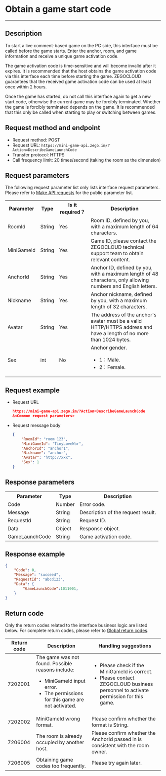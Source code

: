 # Obtain a game start code

- - -


## Description

To start a  live comment-based game on the PC side, this interface must be called before the game starts. Enter the anchor, room, and game information and receive a unique game activation code.

The game activation code is time-sensitive and will become invalid after it expires. It is recommended that the host obtains the game activation code via this interface each time before starting the game. ZEGOCLOUD guarantees that the received game activation code can be used at least once within 2 hours.

<Warning title="Warning">

Once the game has started, do not call this interface again to get a new start code, otherwise the current game may be forcibly terminated. Whether the game is forcibly terminated depends on the game. It is recommended that this only be called when starting to play or switching between games.
</Warning>

## Request method and endpoint

- Request method: POST
- Request URL: `https://mini-game-api.zego.im/?Action=DescribeGameLaunchCode`
- Transfer protocol: HTTPS
- Call frequency limit: 20 times/second (taking the room as the dimension)

## Request parameters

The following request parameter list only lists interface request parameters. Please refer to [Make API requests](../Making%20API%20Requests.mdx) for the public parameter list.

<table>
  
<tbody><tr>
<th>Parameter</th>
<th>Type</th>
<th>Is it required？</th>
<th>Description</th>
</tr>
<tr>
<td>RoomId</td>
<td>String</td>
<td>Yes</td>
<td>Room ID, defined by you, with a maximum length of 64 characters.</td>
</tr>
<tr>
<td>MiniGameId</td>
<td>String</td>
<td>Yes</td>
<td>Game ID, please contact the ZEGOCLOUD technical support team to obtain relevant content.</td>
</tr>
<tr>
<td>AnchorId</td>
<td>String</td>
<td>Yes</td>
<td>Anchor ID, defined by you, with a maximum length of 48 characters, only allowing numbers and English letters.</td>
</tr>
<tr>
<td>Nickname</td>
<td>String</td>
<td>Yes</td>
<td>Anchor nickname, defined by you, with a maximum length of 32 characters.</td>
</tr>
<tr>
<td>Avatar</td>
<td>String</td>
<td>Yes</td>
<td>The address of the anchor's avatar must be a valid HTTP/HTTPS address and have a length of no more than 1024 bytes.</td>
</tr>
<tr>
<td>Sex</td>
<td>int</td>
<td>No</td>
<td>Anchor gender.<ul><li>1：Male. </li><li>2：Female. </li></ul></td>
</tr>
</tbody></table>


## Request example

- Request URL
  
    ```json
    https://mini-game-api.zego.im/?Action=DescribeGameLaunchCode
    &<Common request parameters>
    ```

- Request message body 
  
    ```json
    {
        "RoomId": "room_123",
        "MiniGameId": "TinyLoveWar",
        "AnchorId": "anchor1",
        "Nickname": "anchor",
        "Avatar": "http://xxx",
        "Sex": 1
    }
    ```

## Response parameters

<table class="collapsible-table" >
  
<tbody><tr data-row-level="1">
<th>Parameter</th>
<th>Type</th>
<th>Description</th>
</tr>
<tr data-row-level="2">
<td>Code</td>
<td>Number</td>
<td>Error code.</td>
</tr>
<tr data-row-level="3">
<td>Message</td>
<td>String</td>
<td>Description of the request result.</td>
</tr>
<tr data-row-level="4">
<td>RequestId</td>
<td>String</td>
<td>Request ID.</td>
</tr>
<tr data-row-level="5" data-row-child="true">
<td>Data</td>
<td>Object</td>
<td>Response object.</td>
</tr>
<tr data-row-level="5-1">
<td>GameLaunchCode</td>
<td>String</td>
<td>Game activation code.</td>
</tr>
</tbody></table>

## Response example

```json
{
    "Code": 0,
    "Message": "succeed",
    "RequestId": "abcd123",
    "Data": {
        "GameLaunchCode":1011001,
    }
}
```

## Return code

Only the return codes related to the interface business logic are listed below. For complete return codes, please refer to [Global return codes](../Return%20Codes.mdx).

| Return code | Description | Handling suggestions |
| -- | -- | -- |
| 7202001 |  The game was not found. Possible reasons include: <ul><li>MiniGameId input error.</li><li>The permissions for this game are not activated.</li></ul> | <ul><li>Please check if the MiniGameId is correct.</li><li> Please contact ZEGOCLOUD business personnel to activate permission for this game.</li></ul> |
| 7202002 |  MiniGameId wrong format. | Please confirm whether the format is String. |
| 7206004 |  The room is already occupied by another host. | Please confirm whether the AnchorId passed in is consistent with the room owner. |
| 7206005 |  Obtaining game codes too frequently. | Please try again later. |
